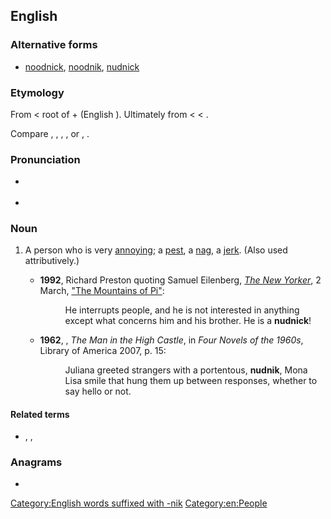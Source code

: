 ==English==

===Alternative forms===
*[[noodnick]], [[noodnik]], [[nudnick]]

===Etymology===
From {{bor|en|yi|נודניק}} < root of {{m|yi|נודיען||to bore}} + {{m|yi|־ניק||noun-forming suffix}} (English {{m|en|-nik}}). Ultimately from {{der|en|sla-pro|*nuda}} < {{der|en|ine-pro|*newti-||need}} < {{m|ine-pro|*new-||death, to be exhausted}}.

Compare {{cog|ru|ну́дный||tedious}}, {{cog|uk|ну́дний||tedious}}, {{cog|pl|nudny||boring}}, {{cog|sk|nudný||boring}}, {{cog|cu|ноудити}} or {{m|cu|нѫдити||to compel}}, {{cog|he|נוּדְנִיק||[[nag#Verb|nag]]}}.

===Pronunciation===
* {{a|UK|US}} {{IPA|en|/ˈnʊdnɪk/}}
* {{rhymes|en|ʊdnɪk|s=2}}

===Noun===
{{en-noun}}

# {{lb|en|US|colloquial}} A person who is very [[annoy]]ing; a [[pest]], a [[nag]], a [[jerk]]. (Also used attributively.) {{defdate|from 20th c.}}
#*'''1992''', Richard Preston quoting Samuel Eilenberg, ''[[:w:The New Yorker|The New Yorker]]'', 2 March, [https://www.newyorker.com/magazine/1992/03/02/the-mountains-of-pi "The Mountains of Pi"]:
#*:He interrupts people, and he is not interested in anything except what concerns him and his brother. He is a '''nudnick'''!
#*'''1962''', {{w|Philip K. Dick}}, ''The Man in the High Castle'', in ''Four Novels of the 1960s'', Library of America 2007, p. 15:
#*:Juliana greeted strangers with a portentous, '''nudnik''', Mona Lisa smile that hung them up between responses, whether to say hello or not.

====Related terms====
* {{l|en|nudzh}}, {{l|en|noodge}}, {{l|en|nudge}}

===Anagrams===
* {{anagrams|en|a=diknnu|Dunkin|unkind}}

[[Category:English words suffixed with -nik]]
[[Category:en:People]]